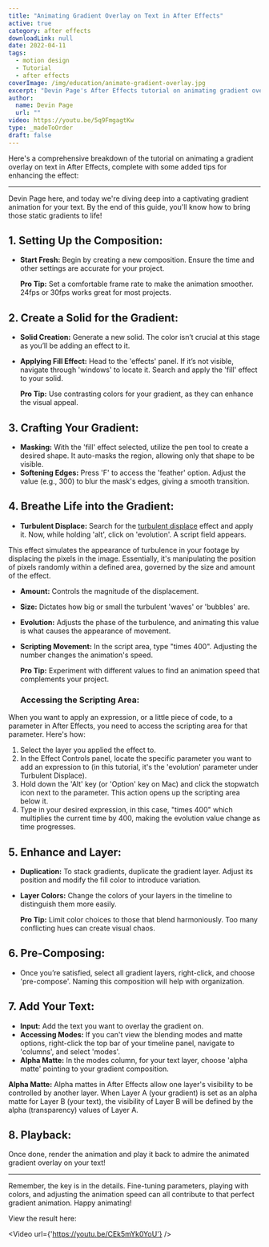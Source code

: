 ```yaml
---
title: "Animating Gradient Overlay on Text in After Effects"
active: true
category: after effects
downloadLink: null
date: 2022-04-11
tags:
  - motion design
  - Tutorial
  - after effects
coverImage: /img/education/animate-gradient-overlay.jpg
excerpt: "Devin Page's After Effects tutorial on animating gradient overlays for text. Learn step-by-step how to apply dynamic color effects to elevate your designs."
author:
  name: Devin Page
  url: ""
video: https://youtu.be/5q9FmgagtKw
type: _madeToOrder
draft: false
---
```


Here's a comprehensive breakdown of the tutorial on animating a gradient overlay on text in After Effects, complete with some added tips for enhancing the effect:

---
Devin Page here, and today we're diving deep into a captivating gradient animation for your text. By the end of this guide, you'll know how to bring those static gradients to life!

## **1. Setting Up the Composition:**
- **Start Fresh:** Begin by creating a new composition. Ensure the time and other settings are accurate for your project.
  
  **Pro Tip:** Set a comfortable frame rate to make the animation smoother. 24fps or 30fps works great for most projects.

## **2. Create a Solid for the Gradient:**
- **Solid Creation:** Generate a new solid. The color isn’t crucial at this stage as you’ll be adding an effect to it.
- **Applying Fill Effect:** Head to the 'effects' panel. If it’s not visible, navigate through 'windows' to locate it. Search and apply the 'fill' effect to your solid.

  **Pro Tip:** Use contrasting colors for your gradient, as they can enhance the visual appeal.

## **3. Crafting Your Gradient:**
- **Masking:** With the 'fill' effect selected, utilize the pen tool to create a desired shape. It auto-masks the region, allowing only that shape to be visible.
- **Softening Edges:** Press 'F' to access the 'feather' option. Adjust the value (e.g., 300) to blur the mask's edges, giving a smooth transition.

## **4. Breathe Life into the Gradient:**


- **Turbulent Displace:** Search for the [turbulent displace](/education/tutorials/turbulent-displace-use-case) effect and apply it. Now, while holding 'alt', click on 'evolution'. A script field appears.

This effect simulates the appearance of turbulence in your footage by displacing the pixels in the image. Essentially, it's manipulating the position of pixels randomly within a defined area, governed by the size and amount of the effect.
- **Amount:** Controls the magnitude of the displacement.
- **Size:** Dictates how big or small the turbulent 'waves' or 'bubbles' are.
- **Evolution:** Adjusts the phase of the turbulence, and animating this value is what causes the appearance of movement.

- **Scripting Movement:** In the script area, type "times 400". Adjusting the number changes the animation's speed.

  **Pro Tip:** Experiment with different values to find an animation speed that complements your project.

  ### **Accessing the Scripting Area:**
When you want to apply an expression, or a little piece of code, to a parameter in After Effects, you need to access the scripting area for that parameter. Here's how:
1. Select the layer you applied the effect to.
2. In the Effect Controls panel, locate the specific parameter you want to add an expression to (in this tutorial, it's the 'evolution' parameter under Turbulent Displace).
3. Hold down the 'Alt' key (or 'Option' key on Mac) and click the stopwatch icon next to the parameter. This action opens up the scripting area below it.
4. Type in your desired expression, in this case, "times 400" which multiplies the current time by 400, making the evolution value change as time progresses.

## **5. Enhance and Layer:**
- **Duplication:** To stack gradients, duplicate the gradient layer. Adjust its position and modify the fill color to introduce variation.
- **Layer Colors:** Change the colors of your layers in the timeline to distinguish them more easily.

  **Pro Tip:** Limit color choices to those that blend harmoniously. Too many conflicting hues can create visual chaos.

## **6. Pre-Composing:**
- Once you’re satisfied, select all gradient layers, right-click, and choose 'pre-compose'. Naming this composition will help with organization.

## **7. Add Your Text:**
- **Input:** Add the text you want to overlay the gradient on.
- **Accessing Modes:** If you can't view the blending modes and matte options, right-click the top bar of your timeline panel, navigate to 'columns', and select 'modes'.
- **Alpha Matte:** In the modes column, for your text layer, choose 'alpha matte' pointing to your gradient composition.

**Alpha Matte:**
Alpha mattes in After Effects allow one layer's visibility to be controlled by another layer. When Layer A (your gradient) is set as an alpha matte for Layer B (your text), the visibility of Layer B will be defined by the alpha (transparency) values of Layer A.

## **8. Playback:**
Once done, render the animation and play it back to admire the animated gradient overlay on your text!

---

Remember, the key is in the details. Fine-tuning parameters, playing with colors, and adjusting the animation speed can all contribute to that perfect gradient animation. Happy animating!

View the result here:

<Video url={'https://youtu.be/CEk5mYk0YoU'} />

